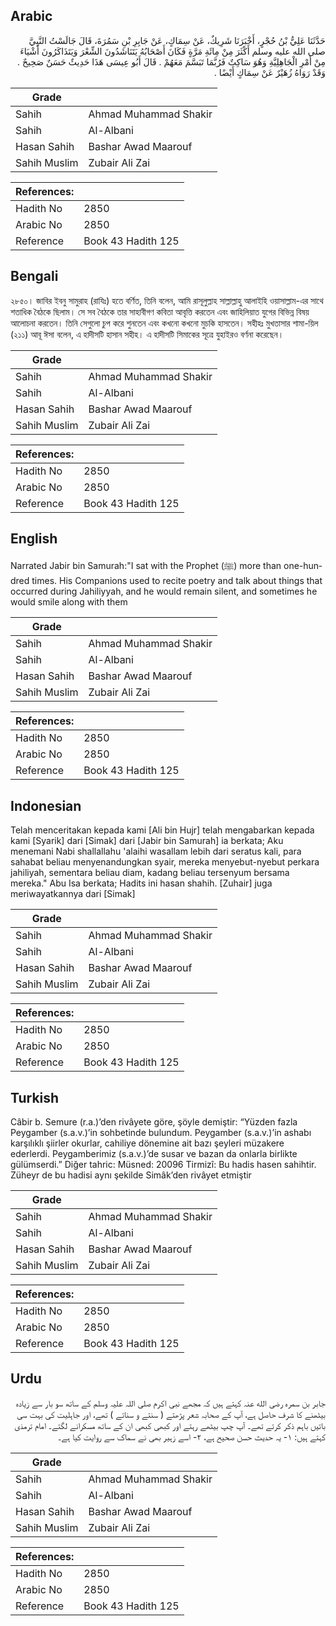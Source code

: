 ## Arabic


<div dir="rtl" lang="ar" style={{fontSize:'larger',backgroundColor:'#f8f9fa',padding:20}}>
حَدَّثَنَا عَلِيُّ بْنُ حُجْرٍ، أَخْبَرَنَا شَرِيكٌ، عَنْ سِمَاكٍ، عَنْ جَابِرِ بْنِ سَمُرَةَ، قَالَ جَالَسْتُ النَّبِيَّ صلى الله عليه وسلم أَكْثَرَ مِنْ مِائَةِ مَرَّةٍ فَكَانَ أَصْحَابُهُ يَتَنَاشَدُونَ الشِّعْرَ وَيَتَذَاكَرُونَ أَشْيَاءَ مِنْ أَمْرِ الْجَاهِلِيَّةِ وَهُوَ سَاكِتٌ فَرُبَّمَا تَبَسَّمَ مَعَهُمْ ‏.‏ قَالَ أَبُو عِيسَى هَذَا حَدِيثٌ حَسَنٌ صَحِيحٌ ‏.‏ وَقَدْ رَوَاهُ زُهَيْرٌ عَنْ سِمَاكٍ أَيْضًا ‏.‏
</div>
<div style={{backgroundColor:'#f8f9fa',padding:20, marginBottom: 10}}><table> <thead> <tr> <th>Grade</th> <th></th> </tr> </thead> <tbody> <tr><td>Sahih</td><td>Ahmad Muhammad Shakir</td></tr><tr><td>Sahih</td><td>Al-Albani</td></tr><tr><td>Hasan Sahih</td><td>Bashar Awad Maarouf</td></tr><tr><td>Sahih Muslim</td><td>Zubair Ali Zai</td></tr></tbody></table><table> <thead> <tr> <th>References:</th> <th></th> </tr> </thead> <tbody><tr><td>Hadith No</td><td>2850</td></tr><tr><td>Arabic No</td><td>2850</td></tr><tr><td>Reference</td><td>Book 43 Hadith 125</td></tr></tbody></table></div>

## Bengali


<div dir="ltr" lang="bn" style={{fontSize:'larger',backgroundColor:'#f8f9fa',padding:20}}>
২৮৫০। জাবির ইবনু সামুরাহ (রাযিঃ) হতে বর্ণিত, তিনি বলেন, আমি রাসূলুল্লাহ সাল্লাল্লাহু আলাইহি ওয়াসাল্লাম-এর সাথে শতাধিক বৈঠকে ছিলাম। সে সব বৈঠকে তার সাহাবীগণ কবিতা আবৃত্তি করতেন এবং জাহিলিয়াত যুগের বিভিন্ন বিষয় আলোচনা করতেন। তিনি সেগুলো চুপ করে শুনতেন এবং কখনো কখনো মুচকি হাসতেন। সহীহঃ মুখতাসার শামা-য়িল (২১১) আবূ ঈসা বলেন, এ হাদীসটি হাসান সহীহ। এ হাদীসটি সিমাকের সূত্রে যুহাইরও বর্ণনা করেছেন।
</div>
<div style={{backgroundColor:'#f8f9fa',padding:20, marginBottom: 10}}><table> <thead> <tr> <th>Grade</th> <th></th> </tr> </thead> <tbody> <tr><td>Sahih</td><td>Ahmad Muhammad Shakir</td></tr><tr><td>Sahih</td><td>Al-Albani</td></tr><tr><td>Hasan Sahih</td><td>Bashar Awad Maarouf</td></tr><tr><td>Sahih Muslim</td><td>Zubair Ali Zai</td></tr></tbody></table><table> <thead> <tr> <th>References:</th> <th></th> </tr> </thead> <tbody><tr><td>Hadith No</td><td>2850</td></tr><tr><td>Arabic No</td><td>2850</td></tr><tr><td>Reference</td><td>Book 43 Hadith 125</td></tr></tbody></table></div>

## English


<div dir="ltr" lang="en" style={{fontSize:'larger',backgroundColor:'#f8f9fa',padding:20}}>
Narrated Jabir bin Samurah:"I sat with the Prophet (ﷺ) more than one-hundred times. His Companions used to recite poetry and talk about things that occurred during Jahiliyyah, and he would remain silent, and sometimes he would smile along with them
</div>
<div style={{backgroundColor:'#f8f9fa',padding:20, marginBottom: 10}}><table> <thead> <tr> <th>Grade</th> <th></th> </tr> </thead> <tbody> <tr><td>Sahih</td><td>Ahmad Muhammad Shakir</td></tr><tr><td>Sahih</td><td>Al-Albani</td></tr><tr><td>Hasan Sahih</td><td>Bashar Awad Maarouf</td></tr><tr><td>Sahih Muslim</td><td>Zubair Ali Zai</td></tr></tbody></table><table> <thead> <tr> <th>References:</th> <th></th> </tr> </thead> <tbody><tr><td>Hadith No</td><td>2850</td></tr><tr><td>Arabic No</td><td>2850</td></tr><tr><td>Reference</td><td>Book 43 Hadith 125</td></tr></tbody></table></div>

## Indonesian


<div dir="ltr" lang="id" style={{fontSize:'larger',backgroundColor:'#f8f9fa',padding:20}}>
Telah menceritakan kepada kami [Ali bin Hujr] telah mengabarkan kepada kami [Syarik] dari [Simak] dari [Jabir bin Samurah] ia berkata; Aku menemani Nabi shallallahu 'alaihi wasallam lebih dari seratus kali, para sahabat beliau menyenandungkan syair, mereka menyebut-nyebut perkara jahiliyah, sementara beliau diam, kadang beliau tersenyum bersama mereka." Abu Isa berkata; Hadits ini hasan shahih. [Zuhair] juga meriwayatkannya dari [Simak]
</div>
<div style={{backgroundColor:'#f8f9fa',padding:20, marginBottom: 10}}><table> <thead> <tr> <th>Grade</th> <th></th> </tr> </thead> <tbody> <tr><td>Sahih</td><td>Ahmad Muhammad Shakir</td></tr><tr><td>Sahih</td><td>Al-Albani</td></tr><tr><td>Hasan Sahih</td><td>Bashar Awad Maarouf</td></tr><tr><td>Sahih Muslim</td><td>Zubair Ali Zai</td></tr></tbody></table><table> <thead> <tr> <th>References:</th> <th></th> </tr> </thead> <tbody><tr><td>Hadith No</td><td>2850</td></tr><tr><td>Arabic No</td><td>2850</td></tr><tr><td>Reference</td><td>Book 43 Hadith 125</td></tr></tbody></table></div>

## Turkish


<div dir="ltr" lang="tr" style={{fontSize:'larger',backgroundColor:'#f8f9fa',padding:20}}>
Câbir b. Semure (r.a.)’den rivâyete göre, şöyle demiştir: “Yüzden fazla Peygamber (s.a.v.)’in sohbetinde bulundum. Peygamber (s.a.v.)’in ashabı karşılıklı şiirler okurlar, cahiliye dönemine ait bazı şeyleri müzakere ederlerdi. Peygamberimiz (s.a.v.)’de susar ve bazan da onlarla birlikte gülümserdi.” Diğer tahric: Müsned: 20096 Tirmizî: Bu hadis hasen sahihtir. Züheyr de bu hadisi aynı şekilde Simâk’den rivâyet etmiştir
</div>
<div style={{backgroundColor:'#f8f9fa',padding:20, marginBottom: 10}}><table> <thead> <tr> <th>Grade</th> <th></th> </tr> </thead> <tbody> <tr><td>Sahih</td><td>Ahmad Muhammad Shakir</td></tr><tr><td>Sahih</td><td>Al-Albani</td></tr><tr><td>Hasan Sahih</td><td>Bashar Awad Maarouf</td></tr><tr><td>Sahih Muslim</td><td>Zubair Ali Zai</td></tr></tbody></table><table> <thead> <tr> <th>References:</th> <th></th> </tr> </thead> <tbody><tr><td>Hadith No</td><td>2850</td></tr><tr><td>Arabic No</td><td>2850</td></tr><tr><td>Reference</td><td>Book 43 Hadith 125</td></tr></tbody></table></div>

## Urdu


<div dir="rtl" lang="ur" style={{fontSize:'larger',backgroundColor:'#f8f9fa',padding:20}}>
جابر بن سمرہ رضی الله عنہ کہتے ہیں کہ مجھے نبی اکرم صلی اللہ علیہ وسلم کے ساتھ سو بار سے زیادہ بیٹھنے کا شرف حاصل ہے، آپ کے صحابہ شعر پڑھتے ( سنتے و سناتے ) تھے، اور جاہلیت کی بہت سی باتیں باہم ذکر کرتے تھے۔ آپ چپ بیٹھے رہتے اور کبھی کبھی ان کے ساتھ مسکرانے لگتے۔ امام ترمذی کہتے ہیں: ۱- یہ حدیث حسن صحیح ہے، ۲- اسے زہیر بھی نے سماک سے روایت کیا ہے۔
</div>
<div style={{backgroundColor:'#f8f9fa',padding:20, marginBottom: 10}}><table> <thead> <tr> <th>Grade</th> <th></th> </tr> </thead> <tbody> <tr><td>Sahih</td><td>Ahmad Muhammad Shakir</td></tr><tr><td>Sahih</td><td>Al-Albani</td></tr><tr><td>Hasan Sahih</td><td>Bashar Awad Maarouf</td></tr><tr><td>Sahih Muslim</td><td>Zubair Ali Zai</td></tr></tbody></table><table> <thead> <tr> <th>References:</th> <th></th> </tr> </thead> <tbody><tr><td>Hadith No</td><td>2850</td></tr><tr><td>Arabic No</td><td>2850</td></tr><tr><td>Reference</td><td>Book 43 Hadith 125</td></tr></tbody></table></div>